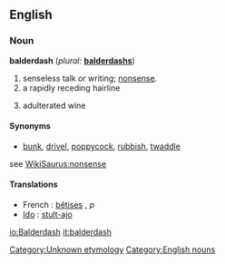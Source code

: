 {{wikipedia}}
==English==

===Noun===
'''balderdash'''  (''plural:'' '''[[balderdashs]]''')
# senseless talk or writing; [[nonsense]].
# a rapidly receding hairline
# {{vulgar}} adulterated wine

====Synonyms====
*[[bunk]], [[drivel]], [[poppycock]], [[rubbish]], [[twaddle]]
see [[WikiSaurus:nonsense]]

====Translations====
* French : [[bêtise]]s {{f}}, ''p''
* [[w:Ido|Ido]] : [[stulto|stult-ajo]]

[[Category:Unknown etymology]]<!--SOED-->
[[Category:English nouns]]

[[io:Balderdash]]
[[it:balderdash]]